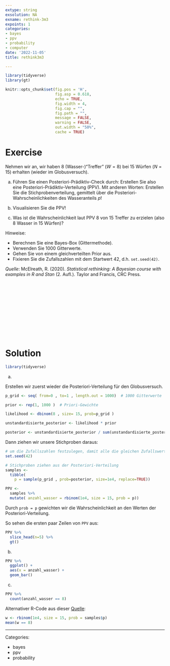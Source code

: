 ```yaml
---
extype: string
exsolution: NA
exname: rethink-3m3
expoints: 1
categories:
- bayes
- ppv
- probability
- computer
date: '2022-11-05'
title: rethink3m3

---
```





```r
library(tidyverse)
library(gt)
```


```r
knitr::opts_chunk$set(fig.pos = 'H',
                      fig.asp = 0.618,
                      echo = TRUE,
                      fig.width = 4,
                      fig.cap = "", 
                      fig.path = "",
                      message = FALSE,
                      warning = FALSE,
                      out.width = "50%",
                      cache = TRUE)
```








# Exercise




Nehmen wir an, wir haben 8 (Wasser-)"Treffer" ($W=8$) bei 15 Würfen ($N=15$) erhalten (wieder im Globusversuch).

a) Führen Sie einen Posteriori-Prädiktiv-Check durch: Erstellen Sie also eine Posteriori-Prädiktiv-Verteilung (PPV). Mit anderen Worten: Erstellen Sie die Stichprobenverteilung, gemittelt über die Posteriori-Wahrscheinlichkeiten des Wasseranteils $p$!

b) Visualisieren Sie die PPV!

c) Was ist die Wahrscheinlichkeit laut PPV 8 von 15 Treffer zu erzielen (also 8 Wasser in 15 Würfen)?

Hinweise:

- Berechnen Sie eine Bayes-Box (Gittermethode).
- Verwenden Sie 1000 Gitterwerte.
- Gehen Sie von einem gleichverteilten Prior aus.
- Fixieren Sie die Zufallszahlen mit dem Startwert 42, d.h. `set.seed(42)`.



*Quelle*: McElreath, R. (2020). *Statistical rethinking: A Bayesian course with examples in R and Stan* (2. Aufl.). Taylor and Francis, CRC Press.




</br>
</br>
</br>
</br>
</br>
</br>
</br>
</br>
</br>
</br>

# Solution


```r
library(tidyverse)
```


a) 

Erstellen wir zuerst wieder die Posteriori-Verteilung für den Globusversuch. 


```r
p_grid <- seq( from=0 , to=1 , length.out = 1000)  # 1000 Gitterwerte

prior <- rep(1, 1000 )  # Priori-Gewichte

likelihood <- dbinom(8 , size= 15, prob=p_grid ) 

unstandardisierte_posterior <- likelihood * prior 

posterior <- unstandardisierte_posterior / sum(unstandardisierte_posterior)
```

Dann ziehen wir unsere Stichproben daraus:

```r
# um die Zufallszahlen festzulegen, damit alle die gleichen Zufallswerte bekommen: 
set.seed(42) 

# Stichproben ziehen aus der Posteriori-Verteilung
samples <- 
  tibble(
    p = sample(p_grid , prob=posterior, size=1e4, replace=TRUE))
```


```r
PPV <- 
  samples %>% 
  mutate( anzahl_wasser = rbinom(1e4, size = 15, prob = p))
```


Durch `prob = p` gewichten wir die Wahrscheinlichkeit an den Werten der Posteriori-Verteilung.



So sehen die ersten paar Zeilen von `PPV` aus:

```r
PPV %>% 
  slice_head(n=5) %>% 
  gt()
```


b) 

```r
PPV %>% 
  ggplot() +
  aes(x = anzahl_wasser) +
  geom_bar()
```


c)

```r
PPV %>% 
  count(anzahl_wasser == 8)
```

Alternativer R-Code aus dieser [Quelle](https://sr2-solutions.wjakethompson.com/bayesian-inference.html#chapter-3):



```r
w <- rbinom(1e4, size = 15, prob = samples$p)
mean(w == 8)
```







---

Categories: 

- bayes
- ppv
- probability


